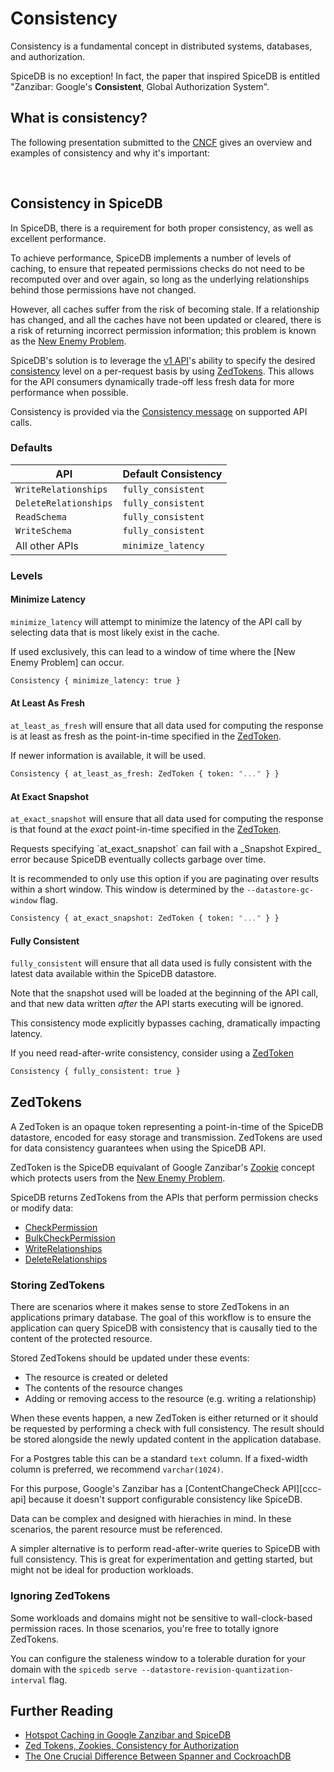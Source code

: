 
# Consistency

Consistency is a fundamental concept in distributed systems, databases, and authorization.

SpiceDB is no exception!
In fact, the paper that inspired SpiceDB is entitled "Zanzibar: Google's __**Consistent**__, Global Authorization System".

## What is consistency?

The following presentation submitted to the [CNCF] gives an overview and examples of consistency and why it's important:

<br /><YouTube videoId="cbZusvT3PLs" />

[CNCF]: https://cncf.io

## Consistency in SpiceDB

In SpiceDB, there is a requirement for both proper consistency, as well as excellent performance.

To achieve performance, SpiceDB implements a number of levels of caching, to ensure that repeated permissions checks do not need to be recomputed over and over again, so long as the underlying relationships behind those permissions have not changed.

However, all caches suffer from the risk of becoming stale.
If a relationship has changed, and all the caches have not been updated or cleared, there is a risk of returning incorrect permission information; this problem is known as the [New Enemy Problem].

SpiceDB's solution is to leverage the [v1 API][v1-api]'s ability to specify the desired [consistency][consistency] level on a per-request basis by using [ZedTokens](#zedtokens).
This allows for the API consumers dynamically trade-off less fresh data for more performance when possible.

Consistency is provided via the [Consistency message][msg] on supported API calls.

[v1-api]: https://buf.build/authzed/api/tree/main/authzed/api/v1
[consistency]: https://en.wikipedia.org/wiki/Data_consistency
[msg]: https://buf.build/authzed/api/docs/main:authzed.api.v1#authzed.api.v1.Consistency

### Defaults

| API                   | Default Consistency |
|-----------------------|---------------------|
| `WriteRelationships`  | `fully_consistent`  |
| `DeleteRelationships` | `fully_consistent`  |
| `ReadSchema`          | `fully_consistent`  |
| `WriteSchema`         | `fully_consistent`  |
| All other APIs        | `minimize_latency`  |

### Levels

#### Minimize Latency

`minimize_latency` will attempt to minimize the latency of the API call by selecting data that is most likely exist in the cache.

<Callout type="warning">
  If used exclusively, this can lead to a window of time where the [New Enemy Problem] can occur.
</Callout>

[New Enemy Problem]: ./zanzibar#new-enemy-problem

```proto
Consistency { minimize_latency: true }
```

#### At Least As Fresh

`at_least_as_fresh` will ensure that all data used for computing the response is at least as fresh as the point-in-time specified in the [ZedToken].

If newer information is available, it will be used.

```proto
Consistency { at_least_as_fresh: ZedToken { token: "..." } }
```

[ZedToken]: #zedtokens

#### At Exact Snapshot

`at_exact_snapshot` will ensure that all data used for computing the response is that found at the *exact* point-in-time specified in the [ZedToken].

<Callout type="warning">
  Requests specifying `at_exact_snapshot` can fail with a _Snapshot Expired_ error because SpiceDB eventually collects garbage over time.

  It is recommended to only use this option if you are paginating over results within a short window.
  This window is determined by the `--datastore-gc-window` flag.
</Callout>

```proto
Consistency { at_exact_snapshot: ZedToken { token: "..." } }
```

[ZedToken]: #zedtokens

#### Fully Consistent

`fully_consistent` will ensure that all data used is fully consistent with the latest data available within the SpiceDB datastore.

Note that the snapshot used will be loaded at the beginning of the API call, and that new data written *after* the API starts executing will be ignored.

<Callout type="warning">
  This consistency mode explicitly bypasses caching, dramatically impacting latency.

  If you need read-after-write consistency, consider using a [ZedToken]

  [ZedToken]: #zedtokens
</Callout>

```proto
Consistency { fully_consistent: true }
```

## ZedTokens

A ZedToken is an opaque token representing a point-in-time of the SpiceDB datastore, encoded for easy storage and transmission.
ZedTokens are used for data consistency guarantees when using the SpiceDB API.

ZedToken is the SpiceDB equivalant of Google Zanzibar's [Zookie] concept which protects users from the [New Enemy Problem].

SpiceDB returns ZedTokens from the APIs that perform permission checks or modify data:

- [CheckPermission]
- [BulkCheckPermission]
- [WriteRelationships]
- [DeleteRelationships]

[Zookie]: https://authzed.com/zanzibar/2Dv_Aat_2Q:0.Py6NWBPg8:2U
[New Enemy Problem]: zanzibar#new-enemy-problem
[CheckPermission]: https://buf.build/authzed/api/docs/main:authzed.api.v1#authzed.api.v1.PermissionsService.CheckPermission
[BulkCheckPermission]: https://buf.build/authzed/api/docs/main:authzed.api.v1#authzed.api.v1.ExperimentalService.BulkCheckPermission
[WriteRelationships]: https://buf.build/authzed/api/docs/main:authzed.api.v1#authzed.api.v1.PermissionsService.WriteRelationships
[DeleteRelationships]: https://buf.build/authzed/api/docs/main:authzed.api.v1#authzed.api.v1.PermissionsService.DeleteRelationships

### Storing ZedTokens

There are scenarios where it makes sense to store ZedTokens in an applications primary database.
The goal of this workflow is to ensure the application can query SpiceDB with consistency that is causally tied to the content of the protected resource.

Stored ZedTokens should be updated under these events:

- The resource is created or deleted
- The contents of the resource changes
- Adding or removing access to the resource (e.g. writing a relationship)

When these events happen, a new ZedToken is either returned or it should be requested by performing a check with full consistency.
The result should be stored alongside the newly updated content in the application database.

For a Postgres table this can be a standard `text` column.
If a fixed-width column is preferred, we recommend `varchar(1024)`.

<Callout type="info">
  For this purpose, Google's Zanzibar has a [ContentChangeCheck API][ccc-api] because it doesn't support configurable consistency like SpiceDB.

  [ccc-api]: https://authzed.com/zanzibar#annotations/intro/content-change-check
</Callout>

Data can be complex and designed with hierachies in mind.
In these scenarios, the parent resource must be referenced.

A simpler alternative is to perform read-after-write queries to SpiceDB with full consistency.
This is great for experimentation and getting started, but might not be ideal for production workloads.

### Ignoring ZedTokens

Some workloads and domains might not be sensitive to wall-clock-based permission races.
In those scenarios, you're free to totally ignore ZedTokens.

You can configure the staleness window to a tolerable duration for your domain with the `spicedb serve --datastore-revision-quantization-interval` flag.

## Further Reading

- [Hotspot Caching in Google Zanzibar and SpiceDB](https://authzed.com/blog/hotspot-caching-in-google-zanzibar-and-spicedb)
- [Zed Tokens, Zookies, Consistency for Authorization](https://authzed.com/blog/zedtokens)
- [The One Crucial Difference Between Spanner and CockroachDB](https://authzed.com/blog/prevent-newenemy-cockroachdb)
